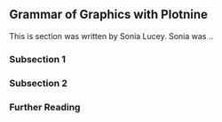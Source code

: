 ## Grammar of Graphics with Plotnine

This is section was written by Sonia Lucey. Sonia was ..


### Subsection 1


### Subsection 2


### Further Reading

